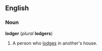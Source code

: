==English==
===Noun===
'''lodger''' (''plural'' '''lodgers''')

#A person who [[lodge]]s in another's house.
